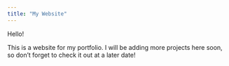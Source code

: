 ---
title: "My Website"
---

Hello!

This is a website for my portfolio. I will be adding more projects here soon, so don't forget to check it out at a later date!
